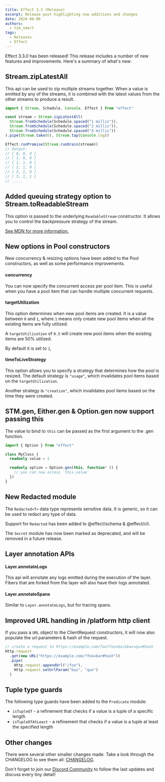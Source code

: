 ```yaml
---
title: Effect 3.3 (Release)
excerpt: Release post highlighting new additions and changes
date: 2024-06-06
authors:
  - tim_smart
tags:
  - Releases
  - Effect
---
```


Effect 3.3.0 has been released! This release includes a number of new features
and improvements. Here's a summary of what's new:

## Stream.zipLatestAll

This api can be used to zip multiple streams together. When a value is emitted
by any of the streams, it is combined with the latest values from the other
streams to produce a result.

```ts showLineNumbers=false
import { Stream, Schedule, Console, Effect } from "effect"

const stream = Stream.zipLatestAll(
  Stream.fromSchedule(Schedule.spaced("1 millis")),
  Stream.fromSchedule(Schedule.spaced("2 millis")),
  Stream.fromSchedule(Schedule.spaced("4 millis"))
).pipe(Stream.take(6), Stream.tap(Console.log))

Effect.runPromise(Stream.runDrain(stream))
// Output:
// [ 0, 0, 0 ]
// [ 1, 0, 0 ]
// [ 1, 1, 0 ]
// [ 2, 1, 0 ]
// [ 3, 1, 0 ]
// [ 3, 1, 1 ]
// .....
```

## Added queuing strategy option to Stream.toReadableStream

This option is passed to the underlying `ReadableStream` constructor. It allows
you to control the backpressure strategy of the stream.

[See MDN for more information.](https://developer.mozilla.org/en-US/docs/Web/API/ReadableStream/ReadableStream#queuingstrategy)

## New options in Pool constructors

New concurrency & resizing options have been added to the Pool constructors, as
well as some performance improvements.

#### concurrency

You can now specify the concurrent access per pool item. This is useful when
you have a pool item that can handle multiple concurrent requests.

#### targetUtilization

This option determines when new pool items are created. It is a value between `0`
and `1`, where `1` means only create new pool items when all the existing items are
fully utilized.

A `targetUtilization` of `0.5` will create new pool items when the existing items are
50% utilized.

By default it is set to `1`,

#### timeToLiveStrategy

This option allows you to specify a strategy that determines how the pool is
resized. The default strategy is `"usage"`, which invalidates pool items based
on the `targetUtilization`.

Another strategy is `"creation"`, which invalidates pool items based on the time
they were created.

## STM.gen, Either.gen & Option.gen now support passing this

The value to bind to `this` can be passed as the first argument to the .gen function.

```ts showLineNumbers=false
import { Option } from "effect"

class MyClass {
  readonly value = 1

  readonly option = Option.gen(this, function* () {
    // you can now access `this.value`
  })
}
```

## New Redacted module

The `Redacted<T>` data type represents sensitive data. It is generic, so it can
be used to redact any type of data.

Support for `Redacted` has been added to @effect/schema & @effect/cli.

The `Secret` module has now been marked as deprecated, and will be removed in a future release.

## Layer annotation APIs

#### Layer.annotateLogs

This api will annotate any logs emitted during the execution of the layer.
Fibers that are forked from the layer will also have their logs annotated.

#### Layer.annotateSpans

Similar to `Layer.annotateLogs`, but for tracing spans.

## Improved URL handling in /platform http client

If you pass a `URL` object to the ClientRequest constructors, it will now also
populate the url parameters & hash of the request.

```ts showLineNumbers=false
// create a request to https://example.com/foo?foo=bar&baz=qux#hash
Http.request
  .get(new URL("https://example.com/?foo=bar#hash"))
  .pipe(
    Http.request.appendUrl("/foo"),
    Http.request.setUrlParam("baz", "qux")
  )
```

## Tuple type guards

The following type guards have been added to the `Predicate` module:

- `isTupleOf` - a refinement that checks if a value is a tuple of a specific length
- `isTupleOfAtLeast` - a refinement that checks if a value is a tuple at least the specified length

## Other changes

There were several other smaller changes made. Take a look through the CHANGELOG to see them all: [CHANGELOG](https://github.com/Effect-TS/effect/blob/main/packages/effect/CHANGELOG.md).

Don't forget to join our [Discord Community](https://discord.gg/effect-ts) to follow the last updates and discuss every tiny detail!
